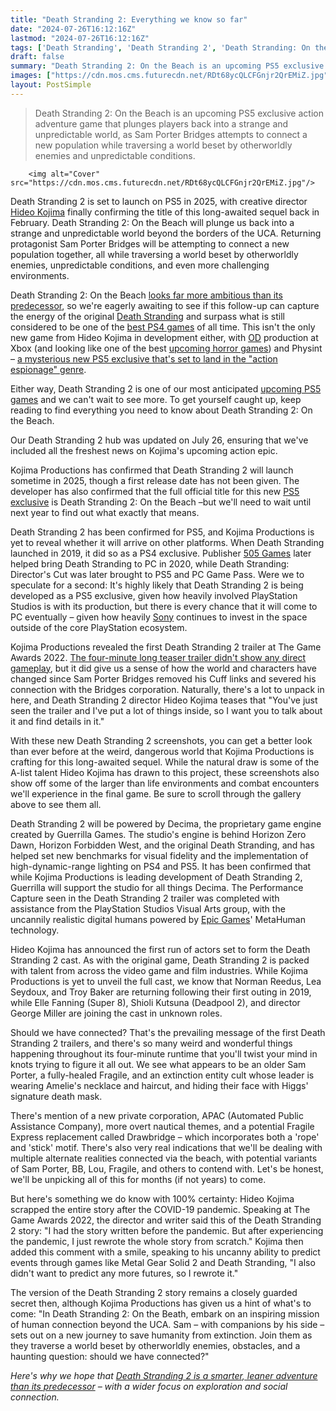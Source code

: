 ```yaml
---
title: "Death Stranding 2: Everything we know so far"
date: "2024-07-26T16:12:16Z"
lastmod: "2024-07-26T16:12:16Z"
tags: ['Death Stranding', 'Death Stranding 2', 'Death Stranding: On the Beach', 'PS5', 'Hideo Kojima', 'Sam Porter Bridges', 'UCA', 'Action Adventure', 'Horror', 'Guerrilla Games', 'Decima', 'Epic Games', 'MetaHuman', 'Kojima Productions', 'Norman Reedus', 'Lea Seydoux', 'Troy Baker', 'Elle Fanning', 'Shioli Kutsuna', 'George Miller']
draft: false
summary: "Death Stranding 2: On the Beach is an upcoming PS5 exclusive action adventure game that plunges players back into a strange and unpredictable world, as Sam Porter Bridges attempts to connect a new population while traversing a world beset by otherworldly enemies and unpredictable conditions."
images: ["https://cdn.mos.cms.futurecdn.net/RDt68ycQLCFGnjr2QrEMiZ.jpg"]
layout: PostSimple
---
```

> Death Stranding 2: On the Beach is an upcoming PS5 exclusive action adventure game that plunges players back into a strange and unpredictable world, as Sam Porter Bridges attempts to connect a new population while traversing a world beset by otherworldly enemies and unpredictable conditions.


        <img alt="Cover" src="https://cdn.mos.cms.futurecdn.net/RDt68ycQLCFGnjr2QrEMiZ.jpg"/>
        
Death Stranding 2 is set to launch on PS5 in 2025, with creative director [Hideo Kojima](https://www.gamesradar.com/tag/hideo-kojima/) finally confirming the title of this long-awaited sequel back in February. Death Stranding 2: On the Beach will plunge us back into a strange and unpredictable world beyond the borders of the UCA. Returning protagonist Sam Porter Bridges will be attempting to connect a new population together, all while traversing a world beset by otherworldly enemies, unpredictable conditions, and even more challenging environments.

Death Stranding 2: On the Beach [looks far more ambitious than its predecessor](https://www.gamesradar.com/its-really-called-death-stranding-2-on-the-beach-and-its-coming-in-2025-complete-with-a-sentient-ventriloquists-dummy-and-a-guitar-gun/), so we're eagerly awaiting to see if this follow-up can capture the energy of the original [Death Stranding](https://www.gamesradar.com/death-stranding-guide/) and surpass what is still considered to be one of the [best PS4 games](https://www.gamesradar.com/best-ps4-games/) of all time. This isn't the only new game from Hideo Kojima in development either, with [OD](https://www.gamesradar.com/od-overdose-hideo-kojima-xbox-guide/) production at Xbox (and looking like one of the best [upcoming horror games](https://www.gamesradar.com/upcoming-horror-games/)) and Physint – [a mysterious new PS5 exclusive that's set to land in the "action espionage" genre](https://www.gamesradar.com/with-a-new-action-espionage-game-to-follow-death-stranding-2-hideo-kojima-is-going-back-his-roots-i-am-confident-that-this-will-be-the-culmination-of-my-work/). 

Either way, Death Stranding 2 is one of our most anticipated [upcoming PS5 games](https://www.gamesradar.com/upcoming-ps5-games/) and we can't wait to see more. To get yourself caught up, keep reading to find everything you need to know about Death Stranding 2: On the Beach. 

Our Death Stranding 2 hub was updated on July 26, ensuring that we've included all the freshest news on Kojima's upcoming action epic.



Kojima Productions has confirmed that Death Stranding 2 will launch sometime in 2025, though a first release date has not been given. The developer has also confirmed that the full official title for this new [PS5 exclusive](https://www.gamesradar.com/ps5-exclusives/) is Death Stranding 2: On the Beach –but we'll need to wait until next year to find out what exactly that means. 



Death Stranding 2 has been confirmed for PS5, and Kojima Productions is yet to reveal whether it will arrive on other platforms. When Death Stranding launched in 2019, it did so as a PS4 exclusive. Publisher [505 Games](https://www.gamesradar.com/tag/505-games/) later helped bring Death Stranding to PC in 2020, while Death Stranding: Director's Cut was later brought to PS5 and PC Game Pass. Were we to speculate for a second: It's highly likely that Death Stranding 2 is being developed as a PS5 exclusive, given how heavily involved PlayStation Studios is with its production, but there is every chance that it will come to PC eventually – given how heavily [Sony](https://www.gamesradar.com/tag/sony/) continues to invest in the space outside of the core PlayStation ecosystem. 

Kojima Productions revealed the first Death Stranding 2 trailer at The Game Awards 2022. [The four-minute long teaser trailer didn't show any direct gameplay](https://www.gamesradar.com/death-stranding-2-is-official-check-out-the-first-trailer/), but it did give us a sense of how the world and characters have changed since Sam Porter Bridges removed his Cuff links and severed his connection with the Bridges corporation. Naturally, there's a lot to unpack in here, and Death Stranding 2 director Hideo Kojima teases that "You've just seen the trailer and I've put a lot of things inside, so I want you to talk about it and find details in it."

With these new Death Stranding 2 screenshots, you can get a better look than ever before at the weird, dangerous world that Kojima Productions is crafting for this long-awaited sequel. While the natural draw is some of the A-list talent Hideo Kojima has drawn to this project, these screenshots also show off some of the larger than life environments and combat encounters we'll experience in the final game. Be sure to scroll through the gallery above to see them all. 



Death Stranding 2 will be powered by Decima, the proprietary game engine created by Guerrilla Games. The studio's engine is behind Horizon Zero Dawn, Horizon Forbidden West, and the original Death Stranding, and has helped set new benchmarks for visual fidelity and the implementation of high-dynamic-range lighting on PS4 and PS5. It has been confirmed that while Kojima Productions is leading development of Death Stranding 2, Guerrilla will support the studio for all things Decima. The Performance Capture seen in the Death Stranding 2 trailer was completed with assistance from the PlayStation Studios Visual Arts group, with the uncannily realistic digital humans powered by [Epic Games](https://www.gamesradar.com/tag/epic-games/)' MetaHuman technology. 



Hideo Kojima has announced the first run of actors set to form the Death Stranding 2 cast. As with the original game, Death Stranding 2 is packed with talent from across the video game and film industries. While Kojima Productions is yet to unveil the full cast, we know that Norman Reedus, Lea Seydoux, and Troy Baker are returning following their first outing in 2019, while Elle Fanning (Super 8), Shioli Kutsuna (Deadpool 2), and director George Miller are joining the cast in unknown roles.



Should we have connected? That's the prevailing message of the first Death Stranding 2 trailers, and there's so many weird and wonderful things happening throughout its four-minute runtime that you'll twist your mind in knots trying to figure it all out. We see what appears to be an older Sam Porter, a fully-healed Fragile, and an extinction entity cult whose leader is wearing Amelie's necklace and haircut, and hiding their face with Higgs' signature death mask. 

There's mention of a new private corporation, APAC (Automated Public Assistance Company), more overt nautical themes, and a potential Fragile Express replacement called Drawbridge – which incorporates both a 'rope' and 'stick' motif. There's also very real indications that we'll be dealing with multiple alternate realities connected via the beach, with potential variants of Sam Porter, BB, Lou, Fragile, and others to contend with. Let's be honest, we'll be unpicking all of this for months (if not years) to come. 

But here's something we do know with 100% certainty: Hideo Kojima scrapped the entire story after the COVID-19 pandemic. Speaking at The Game Awards 2022, the director and writer said this of the Death Stranding 2 story: "I had the story written before the pandemic. But after experiencing the pandemic, I just rewrote the whole story from scratch." Kojima then added this comment with a smile, speaking to his uncanny ability to predict events through games like Metal Gear Solid 2 and Death Stranding, "I also didn't want to predict any more futures, so I rewrote it."  

The version of the Death Stranding 2 story remains a closely guarded secret then, although Kojima Productions has given us a hint of what's to come: "In Death Stranding 2: On the Beath, embark on an inspiring mission of human connection beyond the UCA. Sam – with companions by his side –sets out on a new journey to save humanity from extinction. Join them as they traverse a world beset by otherworldly enemies, obstacles, and a haunting question: should we have connected?"

*Here's why we hope that *[<em>Death Stranding 2 is a smarter, leaner adventure than its predecessor</em>](https://www.gamesradar.com/i-hope-death-stranding-2-is-a-smarter-leaner-adventure/)* – with a wider focus on exploration and social connection.*
        
